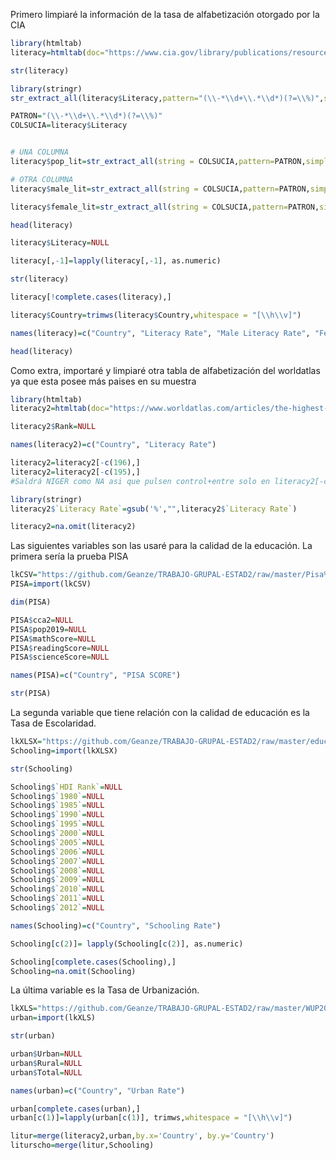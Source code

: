 
Primero limpiaré la información de la tasa de alfabetización otorgado por la CIA

```r
library(htmltab)
literacy=htmltab(doc="https://www.cia.gov/library/publications/resources/the-world-factbook/fields/370.html", which='//*[@id="fieldListing"]')
```

```r
str(literacy)
```

```r
library(stringr)
str_extract_all(literacy$Literacy,pattern="(\\-*\\d+\\.*\\d*)(?=\\%)",simplify = T)

PATRON="(\\-*\\d+\\.*\\d*)(?=\\%)"
COLSUCIA=literacy$Literacy


# UNA COLUMNA
literacy$pop_lit=str_extract_all(string = COLSUCIA,pattern=PATRON,simplify = T)[,1]

# OTRA COLUMNA
literacy$male_lit=str_extract_all(string = COLSUCIA,pattern=PATRON,simplify = T)[,2]

literacy$female_lit=str_extract_all(string = COLSUCIA,pattern=PATRON,simplify = T)[,3]

```

```r
head(literacy)
```

```r
literacy$Literacy=NULL
```
```r
literacy[,-1]=lapply(literacy[,-1], as.numeric)
```

```r
str(literacy)
```


```r
literacy[!complete.cases(literacy),]
```

```r
literacy$Country=trimws(literacy$Country,whitespace = "[\\h\\v]")
```

```r
names(literacy)=c("Country", "Literacy Rate", "Male Literacy Rate", "Female Literacy Rate")
```


```r
head(literacy)
```

Como extra, importaré y limpiaré otra tabla de alfabetización del worldatlas ya que esta posee más paises en su muestra

```r
library(htmltab)
literacy2=htmltab(doc="https://www.worldatlas.com/articles/the-highest-literacy-rates-in-the-world.html", which='//*[@id="artReg-table"]/table')
```

```r
literacy2$Rank=NULL
```
```r
names(literacy2)=c("Country", "Literacy Rate")
```

```r
literacy2=literacy2[-c(196),]
literacy2=literacy2[-c(195),]
#Saldrá NIGER como NA asi que pulsen control+entre solo en literacy2[-c(195),]
```

```r
library(stringr)
literacy2$`Literacy Rate`=gsub('%',"",literacy2$`Literacy Rate`)
```


```r
literacy2=na.omit(literacy2)
```



Las siguientes variables son las usaré para la calidad de la educación. La primera sería la prueba PISA

```r
lkCSV="https://github.com/Geanze/TRABAJO-GRUPAL-ESTAD2/raw/master/Pisa%20rank.csv"
PISA=import(lkCSV)
```
```r
dim(PISA)
```

```r
PISA$cca2=NULL
PISA$pop2019=NULL
PISA$mathScore=NULL
PISA$readingScore=NULL
PISA$scienceScore=NULL
```
```r
names(PISA)=c("Country", "PISA SCORE")
```

```r
str(PISA)
```

La segunda variable que tiene relación con la calidad de educación es la Tasa de Escolaridad.

```r
lkXLSX="https://github.com/Geanze/TRABAJO-GRUPAL-ESTAD2/raw/master/education-index.xlsx"
Schooling=import(lkXLSX)
```
```r
str(Schooling)
```

```r
Schooling$`HDI Rank`=NULL
Schooling$`1980`=NULL
Schooling$`1985`=NULL
Schooling$`1990`=NULL
Schooling$`1995`=NULL
Schooling$`2000`=NULL
Schooling$`2005`=NULL
Schooling$`2006`=NULL
Schooling$`2007`=NULL
Schooling$`2008`=NULL
Schooling$`2009`=NULL
Schooling$`2010`=NULL
Schooling$`2011`=NULL
Schooling$`2012`=NULL
```

```r
names(Schooling)=c("Country", "Schooling Rate")
```

```r
Schooling[c(2)]= lapply(Schooling[c(2)], as.numeric)
```

```r
Schooling[complete.cases(Schooling),]
Schooling=na.omit(Schooling)
```

La última variable es la Tasa de Urbanización.

```r
lkXLS="https://github.com/Geanze/TRABAJO-GRUPAL-ESTAD2/raw/master/WUP2018-F01-Total_Urban_Rural.xls"
urban=import(lkXLS)

```

```r
str(urban)
```

```r
urban$Urban=NULL
urban$Rural=NULL
urban$Total=NULL
```
```r
names(urban)=c("Country", "Urban Rate")
```

```r
urban[complete.cases(urban),]
urban[c(1)]=lapply(urban[c(1)], trimws,whitespace = "[\\h\\v]")
```


```r
litur=merge(literacy2,urban,by.x='Country', by.y='Country') 
liturscho=merge(litur,Schooling)
```

